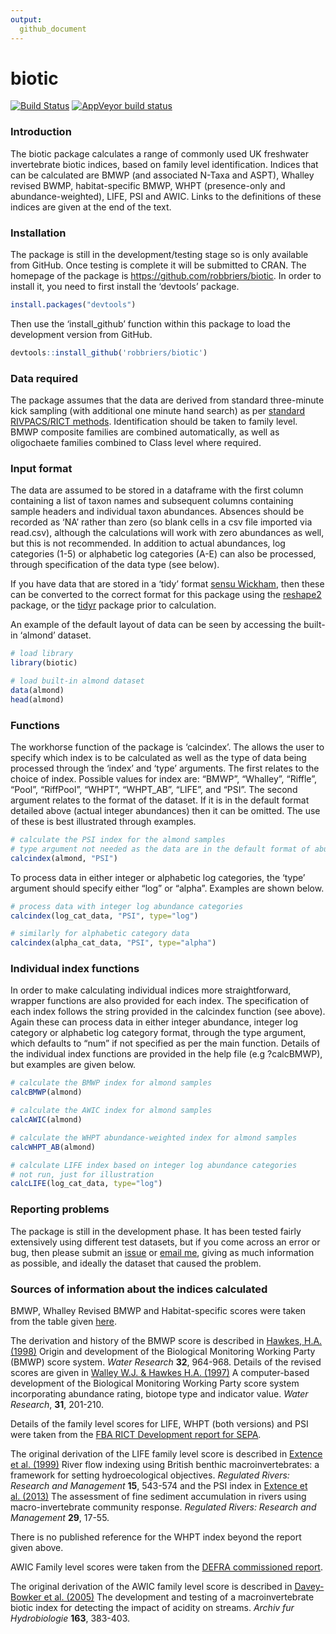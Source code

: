 ```yaml
---
output:
  github_document
---
```

# biotic
[![Build Status](https://travis-ci.org/robbriers/biotic.svg?branch=master)](https://travis-ci.org/robbriers/biotic) [![AppVeyor build status](https://ci.appveyor.com/api/projects/status/github/robbriers/biotic?branch=master&svg=true)](https://ci.appveyor.com/project/robbriers/biotic/branch/master)

### Introduction
The biotic package calculates a range of commonly used UK freshwater invertebrate biotic indices, based on family level identification.  Indices that can be calculated are BMWP (and associated N-Taxa and ASPT), Whalley revised BWMP, habitat-specific BMWP, WHPT (presence-only and abundance-weighted), LIFE, PSI and AWIC. Links to the definitions of these indices are given at the end of the text.

### Installation
The package is still in the development/testing stage so is only available from GitHub. Once testing is complete it will be submitted to CRAN.  The homepage of the package is [https://github.com/robbriers/biotic](https://github.com/robbriers/biotic). In order to install it, you need to first install the 'devtools' package.
```r
install.packages("devtools")
```
Then use the 'install_github' function within this package to load the development version from GitHub.
```r
devtools::install_github('robbriers/biotic')
```

### Data required
The package assumes that the data are derived from standard three-minute kick sampling (with additional one minute hand search) as per [standard RIVPACS/RICT methods](http://www.eu-star.at/pdf/RivpacsMacroinvertebrateSamplingProtocol.pdf). Identification should be taken to family level. BMWP composite families are combined automatically, as well as oligochaete families combined to Class level where required.

### Input format
The data are assumed to be stored in a dataframe with the first column containing a list of taxon names and subsequent columns containing sample headers and individual taxon abundances. Absences should be recorded as 'NA' rather than zero (so blank cells in a csv file imported via read.csv), although the calculations will work with zero abundances as well, but this is not recommended. In addition to actual abundances, log categories (1-5) or alphabetic log categories (A-E) can also be processed, through specification of the data type (see below). 

If you have data that are stored in a 'tidy' format [sensu Wickham](https://www.jstatsoft.org/article/view/v059i10), then these can be converted to the correct format for this package using the [reshape2](https://cran.r-project.org/package=rehape2) package, or the [tidyr](https://cran.r-project.org/package=tidyr) package prior to calculation.

An example of the default layout of data can be seen by accessing the built-in 'almond' dataset.

```r
# load library
library(biotic)

# load built-in almond dataset
data(almond)
head(almond)
```

### Functions
The workhorse function of the package is 'calcindex'. The allows the user to specify which index is to be calculated as well as the type of data being processed through the 'index' and 'type' arguments. The first relates to the choice of index.  Possible values for index are: "BMWP", "Whalley", "Riffle", "Pool", "RiffPool", "WHPT", "WHPT_AB", "LIFE", and "PSI".  The second argument relates to the format of the dataset.  If it is in the default format detailed above (actual integer abundances) then it can be omitted. The use of these is best illustrated through examples.

```r
# calculate the PSI index for the almond samples
# type argument not needed as the data are in the default format of abundances
calcindex(almond, "PSI")
```

To process data in either integer or alphabetic log categories, the 'type' argument should specify either "log" or "alpha".  Examples are shown below.

```r
# process data with integer log abundance categories
calcindex(log_cat_data, "PSI", type="log")

# similarly for alphabetic category data
calcindex(alpha_cat_data, "PSI", type="alpha")
```
### Individual index functions
In order to make calculating individual indices more straightforward, wrapper functions are also provided for each index. The specification of each index follows the string provided in the calcindex function (see above).  Again these can process data in either integer abundance, integer log category or alphabetic log category format, through the type argument, which defaults to "num" if not specified as per the main function. Details of the individual index functions are provided in the help file (e.g ?calcBMWP), but examples are given below.
```r
# calculate the BMWP index for almond samples
calcBMWP(almond)

# calculate the AWIC index for almond samples
calcAWIC(almond)

# calculate the WHPT abundance-weighted index for almond samples
calcWHPT_AB(almond)
```
```r
# calculate LIFE index based on integer log abundance categories
# not run, just for illustration
calcLIFE(log_cat_data, type="log")
```
### Reporting problems
The package is still in the development phase.  It has been tested fairly extensively using different test datasets, but if you come across an error or bug, then please submit an [issue](https://github.com/robbriers/biotic/issues) or [email me](mailto:r.briers@napier.ac.uk), giving as much information as possible, and ideally the dataset that caused the problem.

### Sources of information about the indices calculated

BMWP, Whalley Revised BMWP and Habitat-specific scores were taken from the table given [here](www.cies.staffs.ac.uk/bmwptabl.htm).

The derivation and history of the BMWP score is described in [Hawkes, H.A. (1998)](http://dx.doi.org/10.1016/S0043-1354(97)00275-3) Origin and development of the Biological Monitoring Working Party (BMWP) score system. *Water Research* **32**, 964-968. Details of the revised scores are given in [Walley W.J. &  Hawkes H.A. (1997)](http://dx.doi.org/10.1016/S0043-1354(96)00249-7) A computer-based development of the Biological Monitoring Working Party score system incorporating abundance rating, biotope type and indicator value. *Water Research*, **31**, 201-210.

Details of the family level scores for LIFE, WHPT (both versions) and PSI were taken from the [FBA RICT Development report for SEPA](http://www.fba.org.uk/sites/default/files/SEPARICTWorkstream1(WHPTandotherAbundance-WeightedIndices)Final%20Report.pdf).

The original derivation of the LIFE family level score is described in [Extence et al. (1999)](http://dx.doi.org/10.1002/(SICI)1099-1646(199911/12)15:6<545::AID-RRR561>3.0.CO;2-W) River flow indexing using British benthic macroinvertebrates: a framework for setting hydroecological objectives. *Regulated Rivers: Research and Management* **15**, 543-574 and the PSI index in [Extence et al. (2013)](http://dx.doi.org/10.1002/rra.1569) The assessment of fine sediment accumulation in rivers using macro-invertebrate community response. *Regulated Rivers: Research and Management* **29**, 17-55.

There is no published reference for the WHPT index beyond the report given above.

AWIC Family level scores were taken from the [DEFRA commissioned report](https://www.gov.uk/government/publications/development-of-the-acid-water-indicator-community-awic-macroinvertebrate-family-and-species-level).

The original derivation of the AWIC family level score is described in [Davey-Bowker et al. (2005)](http://dx.doi.org/10.1127/0003-9136/2005/0163-0383) The development and testing of a macroinvertebrate biotic index for detecting the impact of acidity on streams. *Archiv fur Hydrobiologie* **163**, 383-403.

